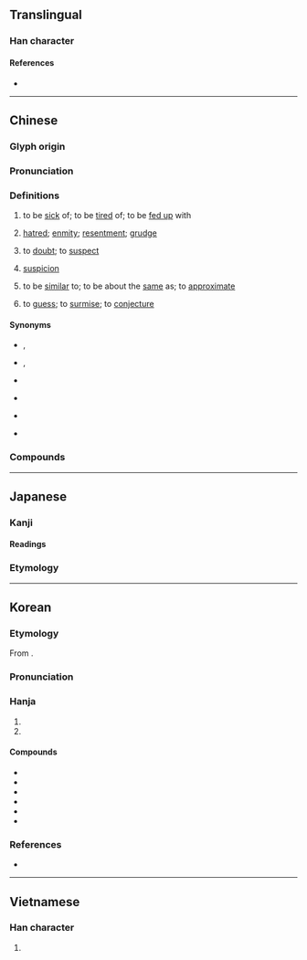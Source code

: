 {{character info}}
==Translingual==

===Han character===
{{Han char|rn=38|rad=女|as=10|sn=13|four=48437|canj=VTXC|ids=⿰女兼}}

====References====
* {{Han ref|kx=0269.090|dkj=06618|dj=0536.200|hdz=21073.080|uh=5ACC|ud=23244|bh=B6FB|bd=46843}}

----

==Chinese==
{{zh-forms|alt=𢙝-second round simplified}}

===Glyph origin===
{{Han etym}}

===Pronunciation===
{{zh-pron
|m=xián
|m-s=
|c=jim4
|c-t=
|g=
|h=pfs=hiàm
|j=
|mb=hǐng
|md=hièng
|mn=hiâm
|mn-t=hiam5
|w=3hhi
|x=
|mc=y
|oc=y
|ma=y
|cat=v,n
}}

===Definitions===
{{zh-hanzi}}

# to be [[sick]] of; to be [[tired]] of; to be [[fed up]] with
# {{lb|zh|literary|or in compounds}} [[hatred]]; [[enmity]]; [[resentment]]; [[grudge]]
# {{lb|zh|literary|or in compounds}} to [[doubt]]; to [[suspect]]
# {{lb|zh|literary|or in compounds}} [[suspicion]] {{gl|the state of being suspected}}
# {{lb|zh|literary|or in compounds}} to be [[similar]] to; to be about the [[same]] as; to [[approximate]]
# {{lb|zh|literary|or in compounds}} to [[guess]]; to [[surmise]]; to [[conjecture]]

====Synonyms====
* {{s|to be sick of}} {{zh-l|膩煩}}, {{zh-l|厭煩}}
* {{s|hatred}} {{zh-l|仇怨}}, {{zh-l|怨恨}}
* {{s|to doubt}}
{{zh-syn-saurus|心存疑惑}}
* {{s|suspicion}}
{{zh-syn-saurus|嫌疑}}
* {{s|to be similar to}}
{{zh-syn-saurus|類似}}
* {{s|to guess}}
{{zh-syn-saurus|估計}}

===Compounds===
{{zh-der|愛富嫌貧|兇嫌|不避嫌疑|主嫌|可嫌|嫌棄|嫌隙|引嫌|不嫌|前嫌|惡嫌|嫌貧愛富|嫌疵|嫌疑犯|嫌疑|嫌犯|嫌憎|嫌怨|嫌忌|嫌好道醜|嫌好道惡|嫌疑分子|嫌鄙|多嫌|嫌惡|休嫌|瓜田之嫌|搶嫌|睚眥之嫌|瓜李之嫌|挾嫌|猜嫌|涉嫌|棄嫌|防嫌|罪嫌|遠嫌|重嫌|避嫌|討嫌|竊嫌}}

{{zh-cat|Intermediate|Emotions}}

----

==Japanese==

===Kanji===
{{ja-kanji|grade=c|rs=女10}}

====Readings====
{{ja-readings
|goon=げん
|kanon=けん
|kun=いや-, きら-う, うたが-う
}}

===Etymology===
{{ja-kanjitab|いや|yomi=k}}
{{ja-see|いや}}

----

==Korean==

===Etymology===
From {{der|ko|ltc|-}} {{ltc-l|嫌}}. 

{{collapse|
* {{hanja-dongguk|ᅘᅧᆷ|hhyem}}
* {{hanja-sinjeung|혐|hyem}}
|Historical readings
|bg=#FFFFFF}}

===Pronunciation===
{{ko-hanja-pron|혐}}

===Hanja===
{{ko-hanja-search}}
{{ko-hanja|싫어하다|싫어할|혐}}

# {{hanja form of|혐|to [[hate]]}}
# {{hanja form of|혐|to [[suspect]]}}

====Compounds====
{{der-top3|Compounds}}
* {{ko-l|혐오|嫌惡}}
* {{ko-l|혐염|嫌厭}}
* {{ko-l|혐의|嫌疑}}
* {{ko-l|혐기|嫌忌}}
* {{ko-l|시혐|猜嫌}}
* {{ko-l|혐기성|嫌氣性}}
{{der-bottom}}

===References===
* {{R:hanjadoc|2370}}

----

==Vietnamese==

===Han character===
{{vi-readings|reading=hiềm, hem, hèm|rs=女10}}

# {{rfdef|vi}}